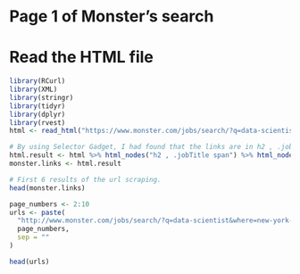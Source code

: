 # Page 1 of Monster's search

# Read the HTML file
```{r}
library(RCurl)
library(XML)
library(stringr)
library(tidyr)
library(dplyr)
library(rvest)
html <- read_html("https://www.monster.com/jobs/search/?q=data-scientist")

# By using Selector Gadget, I had found that the links are in h2 , .jobTitle span.
html.result <- html %>% html_nodes("h2 , .jobTitle span") %>% html_nodes("a") %>% html_attr("href")
monster.links <- html.result

# First 6 results of the url scraping.
head(monster.links)

page_numbers <- 2:10
urls <- paste(
  "http://www.monster.com/jobs/search/?q=data-scientist&where=new-york-city&page=", 
  page_numbers, 
  sep = ""
)

head(urls)
```